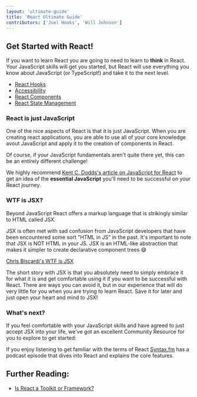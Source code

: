 ```yaml
---
layout: 'ultimate-guide'
title: 'React Ultimate Guide'
contributors: ['Joel Hooks', 'Will Johnson']
---
```


## Get Started with React!

If you want to learn React you are going to need to learn to **think** in React. Your JavaScript skills will get you started, but React will use everything you know about JavaScript (or TypeScript!) and take it to the next level.

- [React Hooks](/learn/react/hooks)
- [Accessibility](/learn/react/accessibility)
- [React Components](/learn/react/components)
- [React State Management](/learn/react/state-management)

### React is just JavaScript

One of the nice aspects of React is that it is just JavaScript. When you are creating react applications, you are able to use all of your core knowledge avout JavaScript and apply it to the creation of components in React.

Of course, if your JavaScript fundamentals aren't quite there yet, this can be an entirely different challenge!

We highly recommend [Kent C. Dodds's article on JavaScript for React](https://kentcdodds.com/blog/javascript-to-know-for-react) to get an idea of the **essential JavaScript** you'll need to be successful on your React journey.

### WTF is JSX?

Beyond JavaScript React offers a markup language that is strikingly similar to HTML called JSX.

JSX is often met with sad confusion from JavaScript developers that have been encountered some sort "HTML in JS" in the past. It's important to note that JSX is NOT HTML in your JS. JSX is an HTML-like abstraction that makes it simpler to create declarative component trees 😅

[Chris Biscardi's WTF is JSX](/collections/wtf-is-jsx-5dfe)

The short story with JSX is that you absolutely need to simply embrace it for what it is and get comfortable using it if you want to be successful with React. There are ways you can avoid it, but in our experience that will do very little for you when you are trying to learn React. Save it for later and just open your heart and mind to JSX!

### What's next?

If you feel comfortable with your JavaScript skills and have agreed to just accept JSX into your life, we've got an excellent Community Resource for you to explore to get started:

<Course slug="the-beginner-s-guide-to-react" />

If you enjoy listening to get familiar with the terms of React [Syntax.fm](https://syntax.fm/show/066/the-react-episode) has a podcast episode that dives into React and explains the core features.

## Further Reading:

- [Is React a Toolkit or Framework?](/learn/react/toolkit-or-framework)
